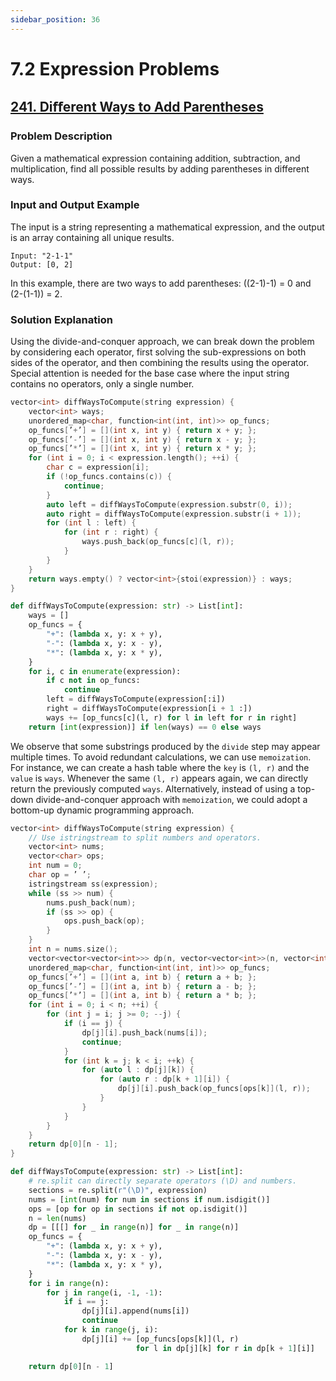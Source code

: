```yaml
---
sidebar_position: 36
---
```


# 7.2 Expression Problems

## [241. Diﬀerent Ways to Add Parentheses](https://leetcode.com/problems/different-ways-to-add-parentheses/)

### Problem Description

Given a mathematical expression containing addition, subtraction, and multiplication, find all possible results by adding parentheses in different ways.

### Input and Output Example

The input is a string representing a mathematical expression, and the output is an array containing all unique results.

```
Input: "2-1-1"
Output: [0, 2]
```

In this example, there are two ways to add parentheses: ((2-1)-1) = 0 and (2-(1-1)) = 2.

### Solution Explanation

Using the divide-and-conquer approach, we can break down the problem by considering each operator, first solving the sub-expressions on both sides of the operator, and then combining the results using the operator. Special attention is needed for the base case where the input string contains no operators, only a single number.

<Tabs>
<TabItem value="cpp" label="C++">

```cpp
vector<int> diffWaysToCompute(string expression) {
    vector<int> ways;
    unordered_map<char, function<int(int, int)>> op_funcs;
    op_funcs[’+’] = [](int x, int y) { return x + y; };
    op_funcs[’-’] = [](int x, int y) { return x - y; };
    op_funcs[’*’] = [](int x, int y) { return x * y; };
    for (int i = 0; i < expression.length(); ++i) {
        char c = expression[i];
        if (!op_funcs.contains(c)) {
            continue;
        }
        auto left = diffWaysToCompute(expression.substr(0, i));
        auto right = diffWaysToCompute(expression.substr(i + 1));
        for (int l : left) {
            for (int r : right) {
                ways.push_back(op_funcs[c](l, r));
            }
        }
    }
    return ways.empty() ? vector<int>{stoi(expression)} : ways;
}
```

</TabItem>
<TabItem value="py" label="Python">

```py
def diffWaysToCompute(expression: str) -> List[int]:
    ways = []
    op_funcs = {
        "+": (lambda x, y: x + y),
        "-": (lambda x, y: x - y),
        "*": (lambda x, y: x * y),
    }
    for i, c in enumerate(expression):
        if c not in op_funcs:
            continue
        left = diffWaysToCompute(expression[:i])
        right = diffWaysToCompute(expression[i + 1 :])
        ways += [op_funcs[c](l, r) for l in left for r in right]
    return [int(expression)] if len(ways) == 0 else ways
```

</TabItem>

</Tabs>

We observe that some substrings produced by the `divide` step may appear multiple times. To avoid redundant calculations, we can use `memoization`. For instance, we can create a hash table where the `key` is `(l, r)` and the `value` is `ways`. Whenever the same `(l, r)` appears again, we can directly return the previously computed `ways`. Alternatively, instead of using a top-down divide-and-conquer approach with `memoization`, we could adopt a bottom-up dynamic programming approach.


<Tabs>
<TabItem value="cpp" label="C++">

```cpp
vector<int> diffWaysToCompute(string expression) {
    // Use istringstream to split numbers and operators.
    vector<int> nums;
    vector<char> ops;
    int num = 0;
    char op = ’ ’;
    istringstream ss(expression);
    while (ss >> num) {
        nums.push_back(num);
        if (ss >> op) {
            ops.push_back(op);
        }
    }
    int n = nums.size();
    vector<vector<vector<int>>> dp(n, vector<vector<int>>(n, vector<int>()));
    unordered_map<char, function<int(int, int)>> op_funcs;
    op_funcs[’+’] = [](int a, int b) { return a + b; };
    op_funcs[’-’] = [](int a, int b) { return a - b; };
    op_funcs[’*’] = [](int a, int b) { return a * b; };
    for (int i = 0; i < n; ++i) {
        for (int j = i; j >= 0; --j) {
            if (i == j) {
                dp[j][i].push_back(nums[i]);
                continue;
            }
            for (int k = j; k < i; ++k) {
                for (auto l : dp[j][k]) {
                    for (auto r : dp[k + 1][i]) {
                        dp[j][i].push_back(op_funcs[ops[k]](l, r));
                    }
                }
            }
        }
    }
    return dp[0][n - 1];
}
```

</TabItem>
<TabItem value="py" label="Python">

```py
def diffWaysToCompute(expression: str) -> List[int]:
    # re.split can directly separate operators (\D) and numbers.
    sections = re.split(r"(\D)", expression)
    nums = [int(num) for num in sections if num.isdigit()]
    ops = [op for op in sections if not op.isdigit()]
    n = len(nums)
    dp = [[[] for _ in range(n)] for _ in range(n)]
    op_funcs = {
        "+": (lambda x, y: x + y),
        "-": (lambda x, y: x - y),
        "*": (lambda x, y: x * y),
    }
    for i in range(n):
        for j in range(i, -1, -1):
            if i == j:
                dp[j][i].append(nums[i])
                continue
            for k in range(j, i):
                dp[j][i] += [op_funcs[ops[k]](l, r)
                            for l in dp[j][k] for r in dp[k + 1][i]]

    return dp[0][n - 1]
             
```

</TabItem>

</Tabs>